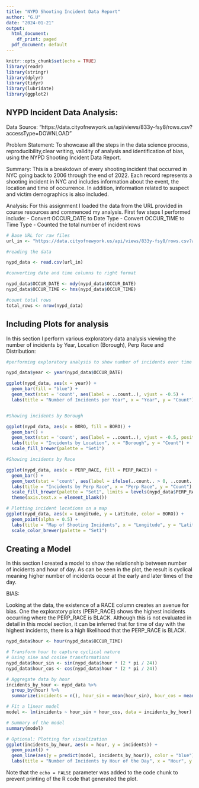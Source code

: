 ---
title: "NYPD Shooting Incident Data Report"
author: "G.U"
date: "2024-01-21"
output:
  html_document:
    df_print: paged
  pdf_document: default
---

```{r setup, include=FALSE}
knitr::opts_chunk$set(echo = TRUE)
library(readr)
library(stringr)
library(dplyr)
library(tidyr)
library(lubridate)
library(ggplot2)
```

## NYPD Incident Data Analysis:

Data Source: "https://data.cityofnewyork.us/api/views/833y-fsy8/rows.csv?accessType=DOWNLOAD"

Problem Statement: To showcase all the steps in the data science process, reproducibility,clear writing,                                validity of  analysis and identification of bias, using the NYPD Shooting Incident Data Report.

Summary:            This is a breakdown of every shooting incident that occurred in NYC going
                    back to 2006 through the end of 2022. Each record represents
                    a shooting incident in NYC and includes information about the event, 
                    the location and time of occurrence. In addition, information
                    related to suspect and victim demographics is also included.

Analysis:
For this assignment I loaded the data from the URL provided in course resources and commenced my analysis. First few steps I performed include:
- Convert OCCUR_DATE to Date Type
- Convert OCCUR_TIME to Time Type
- Counted the total number of incident rows

```{r data_load}
# Base URL for raw files
url_in <- "https://data.cityofnewyork.us/api/views/833y-fsy8/rows.csv?accessType=DOWNLOAD"

#reading the data

nypd_data <- read.csv(url_in)

#converting date and time columns to right format

nypd_data$OCCUR_DATE <- mdy(nypd_data$OCCUR_DATE)
nypd_data$OCCUR_TIME <- hms(nypd_data$OCCUR_TIME)

#count total rows
total_rows <- nrow(nypd_data)
```

## Including Plots for analysis

In this section I perform various exploratory data analysis viewing the number of incidents by Year, Location (Borough), Perp Race and Distribution:

```{r exploratory_analysis, echo=FALSE}
#performing exploratory analysis to show number of incidents over time

nypd_data$year <- year(nypd_data$OCCUR_DATE)

ggplot(nypd_data, aes(x = year)) + 
  geom_bar(fill = "blue") +  
  geom_text(stat = 'count', aes(label = ..count..), vjust = -0.5) +  
  labs(title = "Number of Incidents per Year", x = "Year", y = "Count")


#Showing incidents by Borough

ggplot(nypd_data, aes(x = BORO, fill = BORO)) + 
  geom_bar() +  
  geom_text(stat = 'count', aes(label = ..count..), vjust = -0.5, position = position_stack(vjust = 0.5)) +
  labs(title = "Incidents by Location", x = "Borough", y = "Count") +
  scale_fill_brewer(palette = "Set1") 

#Showing incidents by Race

ggplot(nypd_data, aes(x = PERP_RACE, fill = PERP_RACE)) + 
  geom_bar() +  
  geom_text(stat = 'count', aes(label = ifelse(..count.. > 0, ..count.., "")), vjust = -0.5, position = position_dodge(width = 0.9)) +
  labs(title = "Incidents by Perp Race", x = "Perp Race", y = "Count") +
  scale_fill_brewer(palette = "Set1", limits = levels(nypd_data$PERP_RACE)) +
  theme(axis.text.x = element_blank())

# Plotting incident locations on a map
ggplot(nypd_data, aes(x = Longitude, y = Latitude, color = BORO)) + 
  geom_point(alpha = 0.5) +
  labs(title = "Map of Shooting Incidents", x = "Longitude", y = "Latitude") +
  scale_color_brewer(palette = "Set1")
```

## Creating a Model

In this section I created a model to show the relationship between number of incidents and hour of day. As can be seen in the plot, the result is cyclical meaning higher number of incidents occur at the early and later times of the day.

BIAS: 

Looking at the data, the existence of a RACE column creates an avenue for bias. One the exploratory plots (PERP_RACE) shows the highest incidents occurring where the PERP_RACE is BLACK. Although this is not evaluated in detail in this model section, it can be inferred that for time of day with the highest incidents, there is a high likelihood that the PERP_RACE is BLACK.

```{r modelling, echo=FALSE}


nypd_data$hour <- hour(nypd_data$OCCUR_TIME)

# Transform hour to capture cyclical nature
# Using sine and cosine transformations
nypd_data$hour_sin <- sin(nypd_data$hour * (2 * pi / 24))
nypd_data$hour_cos <- cos(nypd_data$hour * (2 * pi / 24))

# Aggregate data by hour
incidents_by_hour <- nypd_data %>%
  group_by(hour) %>%
  summarize(incidents = n(), hour_sin = mean(hour_sin), hour_cos = mean(hour_cos), .groups = 'drop')

# Fit a linear model
model <- lm(incidents ~ hour_sin + hour_cos, data = incidents_by_hour)

# Summary of the model
summary(model)

# Optional: Plotting for visualization
ggplot(incidents_by_hour, aes(x = hour, y = incidents)) +
  geom_point() +
  geom_line(aes(y = predict(model, incidents_by_hour)), color = "blue") +
  labs(title = "Number of Incidents by Hour of the Day", x = "Hour", y = "Incidents")
```

Note that the `echo = FALSE` parameter was added to the code chunk to prevent printing of the R code that generated the plot.
